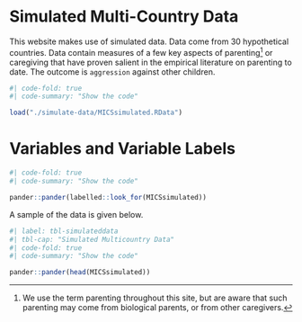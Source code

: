 # Simulated Multi-Country Data

This website makes use of simulated data. Data come from 30 hypothetical countries. Data contain measures of a few key aspects of parenting[^parenting] or caregiving that have proven salient in the empirical literature on parenting to date. The outcome is `aggression` against other children.

```r
#| code-fold: true
#| code-summary: "Show the code"

load("./simulate-data/MICSsimulated.RData")

```

# Variables and Variable Labels

```r
#| code-fold: true
#| code-summary: "Show the code"

pander::pander(labelled::look_for(MICSsimulated))

```

[^parenting]: We use the term parenting throughout this site, but are aware that such parenting may come from biological parents, or from other caregivers.

A sample of the data is given below.

```r
#| label: tbl-simulateddata
#| tbl-cap: "Simulated Multicountry Data"
#| code-fold: true
#| code-summary: "Show the code"

pander::pander(head(MICSsimulated))

```
